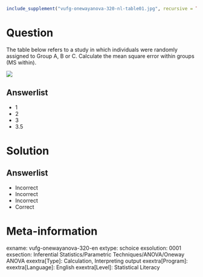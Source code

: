 ```r
include_supplement("vufg-onewayanova-320-nl-table01.jpg", recursive = TRUE)
```

Question
========

The table below refers to a study in which individuals were randomly assigned to Group A, B or C. Calculate the mean square error within groups (MS within).

![](vufg-onewayanova-320-nl-table01.jpg)
  
Answerlist
----------
* 1
* 2
* 3
* 3.5

Solution
========

Answerlist
----------
* Incorrect
* Incorrect
* Incorrect
* Correct

Meta-information
================
exname: vufg-onewayanova-320-en
extype: schoice
exsolution: 0001
exsection: Inferential Statistics/Parametric Techniques/ANOVA/Oneway ANOVA
exextra[Type]: Calculation, Interpreting output
exextra[Program]: 
exextra[Language]: English
exextra[Level]: Statistical Literacy
